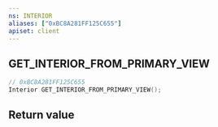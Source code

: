 ```yaml
---
ns: INTERIOR
aliases: ["0xBC8A281FF125C655"]
apiset: client
---
```

## GET_INTERIOR_FROM_PRIMARY_VIEW

```c
// 0xBC8A281FF125C655
Interior GET_INTERIOR_FROM_PRIMARY_VIEW();
```



## Return value